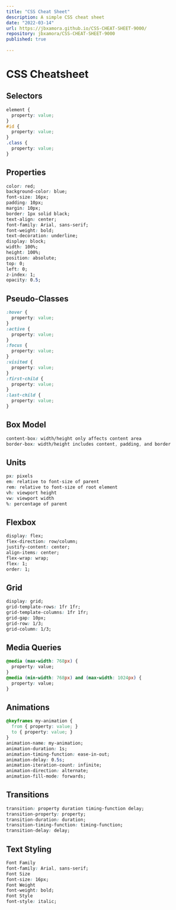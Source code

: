 ```yaml
---
title: "CSS Cheat Sheet"
description: A simple CSS cheat sheet
date: "2022-03-14"
url: https://jbxamora.github.io/CSS-CHEAT-SHEET-9000/
repository: jbxamora/CSS-CHEAT-SHEET-9000
published: true
  
---
```


# CSS Cheatsheet

## Selectors

```css
element {
  property: value;
}
#id {
  property: value;
}
.class {
  property: value;
}
```

## Properties

```css
color: red;
background-color: blue;
font-size: 16px;
padding: 10px;
margin: 10px;
border: 1px solid black;
text-align: center;
font-family: Arial, sans-serif;
font-weight: bold;
text-decoration: underline;
display: block;
width: 100%;
height: 100%;
position: absolute;
top: 0;
left: 0;
z-index: 1;
opacity: 0.5;
```

## Pseudo-Classes

```css
:hover {
  property: value;
}
:active {
  property: value;
}
:focus {
  property: value;
}
:visited {
  property: value;
}
:first-child {
  property: value;
}
:last-child {
  property: value;
}
```

## Box Model

```css
content-box: width/height only affects content area
border-box: width/height includes content, padding, and border
```

## Units

```css
px: pixels
em: relative to font-size of parent
rem: relative to font-size of root element
vh: viewport height
vw: viewport width
%: percentage of parent
```

## Flexbox

```css
display: flex;
flex-direction: row/column;
justify-content: center;
align-items: center;
flex-wrap: wrap;
flex: 1;
order: 1;
```

## Grid

```css
display: grid;
grid-template-rows: 1fr 1fr;
grid-template-columns: 1fr 1fr;
grid-gap: 10px;
grid-row: 1/3;
grid-column: 1/3;
```

## Media Queries

```css
@media (max-width: 768px) {
  property: value;
}
@media (min-width: 768px) and (max-width: 1024px) {
  property: value;
}
```

## Animations
```css
@keyframes my-animation {
  from { property: value; }
  to { property: value; }
}
animation-name: my-animation;
animation-duration: 1s;
animation-timing-function: ease-in-out;
animation-delay: 0.5s;
animation-iteration-count: infinite;
animation-direction: alternate;
animation-fill-mode: forwards;
```

## Transitions
```css
transition: property duration timing-function delay;
transition-property: property;
transition-duration: duration;
transition-timing-function: timing-function;
transition-delay: delay;
```

## Text Styling
```css
Font Family
font-family: Arial, sans-serif;
Font Size
font-size: 16px;
Font Weight
font-weight: bold;
Font Style
font-style: italic;
```